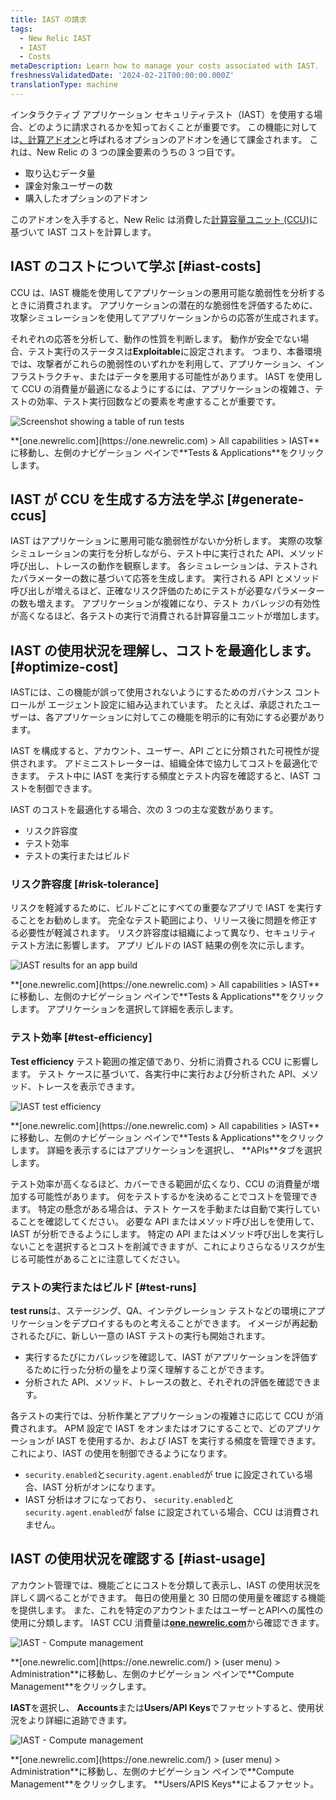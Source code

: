 ```yaml
---
title: IAST の請求
tags:
  - New Relic IAST
  - IAST
  - Costs
metaDescription: Learn how to manage your costs associated with IAST.
freshnessValidatedDate: '2024-02-21T00:00:00.000Z'
translationType: machine
---
```


インタラクティブ アプリケーション セキュリティテスト（IAST）を使用する場合、どのように請求されるかを知っておくことが重要です。 この機能に対しては[、計算アドオン](/docs/accounts/accounts-billing/new-relic-one-pricing-billing/add-on-billing)と呼ばれるオプションのアドオンを通じて課金されます。 これは、New Relic の 3 つの課金要素のうちの 3 つ目です。

* 取り込むデータ量
* 課金対象ユーザーの数
* 購入したオプションのアドオン

このアドオンを入手すると、New Relic は消費した[計算容量ユニット (CCU)](/docs/licenses/license-information/product-definitions/new-relic-one-pricing-definitions/#compute-capacity-unit)に基づいて IAST コストを計算します。

## IAST のコストについて学ぶ [#iast-costs]

CCU は、IAST 機能を使用してアプリケーションの悪用可能な脆弱性を分析するときに消費されます。 アプリケーションの潜在的な脆弱性を評価するために、攻撃シミュレーションを使用してアプリケーションからの応答が生成されます。

それぞれの応答を分析して、動作の性質を判断します。 動作が安全でない場合、テスト実行のステータスは<DNT>**Exploitable**</DNT>に設定されます。 つまり、本番環境では、攻撃者がこれらの脆弱性のいずれかを利用して、アプリケーション、インフラストラクチャ、またはデータを悪用する可能性があります。 IAST を使用して CCU の消費量が最適になるようにするには、アプリケーションの複雑さ、テストの効率、テスト実行回数などの要素を考慮することが重要です。

<img
  title="Screenshot showing a table of run tests"
  alt="Screenshot showing a table of run tests"
  src="/images/iast_screenshot-crop_test-run.webp"
/>

<figcaption>
  <DNT>**[one.newrelic.com](https://one.newrelic.com) > All capabilities > IAST**</DNT>に移動し、左側のナビゲーション ペインで<DNT>**Tests & Applications**</DNT>をクリックします。
</figcaption>

## IAST が CCU を生成する方法を学ぶ [#generate-ccus]

IAST はアプリケーションに悪用可能な脆弱性がないか分析します。 実際の攻撃シミュレーションの実行を分析しながら、テスト中に実行された API、メソッド呼び出し、トレースの動作を観察します。 各シミュレーションは、テストされたパラメーターの数に基づいて応答を生成します。 実行される API とメソッド呼び出しが増えるほど、正確なリスク評価のためにテストが必要なパラメーターの数も増えます。 アプリケーションが複雑になり、テスト カバレッジの有効性が高くなるほど、各テストの実行で消費される計算容量ユニットが増加します。

## IAST の使用状況を理解し、コストを最適化します。 [#optimize-cost]

IASTには、この機能が誤って使用されないようにするためのガバナンス コントロールが <InlinePopover type="apm"/>エージェント設定に組み込まれています。 たとえば、承認されたユーザーは、各アプリケーションに対してこの機能を明示的に有効にする必要があります。

IAST を構成すると、アカウント、ユーザー、API ごとに分類された可視性が提供されます。 アドミニストレーターは、組織全体で協力してコストを最適化できます。 テスト中に IAST を実行する頻度とテスト内容を確認すると、IAST コストを制御できます。

IAST のコストを最適化する場合、次の 3 つの主な変数があります。

* リスク許容度
* テスト効率
* テストの実行またはビルド

### リスク許容度 [#risk-tolerance]

リスクを軽減するために、ビルドごとにすべての重要なアプリで IAST を実行することをお勧めします。 完全なテスト範囲により、リリース後に問題を修正する必要性が軽減されます。 リスク許容度は組織によって異なり、セキュリティ テスト方法に影響します。 アプリ ビルドの IAST 結果の例を次に示します。

<img
  title="IAST results for an app build"
  alt="IAST results for an app build"
  src="/images/iast_screenshot-full_results-app-build.webp"
/>

<figcaption>
  <DNT>**[one.newrelic.com](https://one.newrelic.com) > All capabilities > IAST**</DNT>に移動し、左側のナビゲーション ペインで<DNT>**Tests & Applications**</DNT>をクリックします。 アプリケーションを選択して詳細を表示します。
</figcaption>

### テスト効率 [#test-efficiency]

<DNT>**Test efficiency**</DNT> テスト範囲の推定値であり、分析に消費される CCU に影響します。 テスト ケースに基づいて、各実行中に実行および分析された API、メソッド、トレースを表示できます。

<img
  title="IAST test efficiency"
  alt="IAST test efficiency"
  src="/images/iast_screenshot-full_tested-apis.webp"
/>

<figcaption>
  <DNT>**[one.newrelic.com](https://one.newrelic.com) > All capabilities > IAST**</DNT>に移動し、左側のナビゲーション ペインで<DNT>**Tests & Applications**</DNT>をクリックします。 詳細を表示するにはアプリケーションを選択し、 <DNT>**APIs**</DNT>タブを選択します。
</figcaption>

テスト効率が高くなるほど、カバーできる範囲が広くなり、CCU の消費量が増加する可能性があります。 何をテストするかを決めることでコストを管理できます。 特定の懸念がある場合は、テスト ケースを手動または自動で実行していることを確認してください。 必要な API またはメソッド呼び出しを使用して、IAST が分析できるようにします。 特定の API またはメソッド呼び出しを実行しないことを選択するとコストを削減できますが、これによりさらなるリスクが生じる可能性があることに注意してください。

### テストの実行またはビルド [#test-runs]

<DNT>**test runs**</DNT>は、ステージング、QA、インテグレーション テストなどの環境にアプリケーションをデプロイするものと考えることができます。 イメージが再起動されるたびに、新しい一意の IAST テストの実行も開始されます。

* 実行するたびにカバレッジを確認して、IAST がアプリケーションを評価するために行った分析の量をより深く理解することができます。
* 分析された API、メソッド、トレースの数と、それぞれの評価を確認できます。

各テストの実行では、分析作業とアプリケーションの複雑さに応じて CCU が消費されます。 APM 設定で IAST をオンまたはオフにすることで、どのアプリケーションが IAST を使用するか、および IAST を実行する頻度を管理できます。 これにより、IAST の使用を制御できるようになります。

* `security.enabled`と`security.agent.enabled`が true に設定されている場合、IAST 分析がオンになります。
* IAST 分析はオフになっており、 `security.enabled`と`security.agent.enabled`が false に設定されている場合、CCU は消費されません。

## IAST の使用状況を確認する [#iast-usage]

アカウント管理では、機能ごとにコストを分類して表示し、IAST の使用状況を詳しく調べることができます。 毎日の使用量と 30 日間の使用量を確認する機能を提供します。 また、これを特定のアカウントまたはユーザーとAPIへの属性の使用に分類します。 IAST CCU 消費量は<DNT>**[one.newrelic.com](https://one.newrelic.com/)**</DNT>から確認できます。

<img
  title="IAST - Compute management"
  alt="IAST - Compute management"
  src="/images/iast_screenshot-full_compute-management.webp"
/>

<figcaption>
  <DNT>**[one.newrelic.com](https://one.newrelic.com/) > (user menu) > Administration**</DNT>に移動し、左側のナビゲーション ペインで<DNT>**Compute Management**</DNT>をクリックします。
</figcaption>

<DNT>**IAST**</DNT>を選択し、 <DNT>**Accounts**</DNT>または<DNT>**Users/API Keys**</DNT>でファセットすると、使用状況をより詳細に追跡できます。

<img
  title="IAST - Compute management"
  alt="IAST - Compute management"
  src="/images/iast_screenshot-full_compute-management-users.webp"
/>

<figcaption>
  <DNT>**[one.newrelic.com](https://one.newrelic.com/) > (user menu) > Administration**</DNT>に移動し、左側のナビゲーション ペインで<DNT>**Compute Management**</DNT>をクリックします。 <DNT>**Users/APIS Keys**</DNT>によるファセット。
</figcaption>
